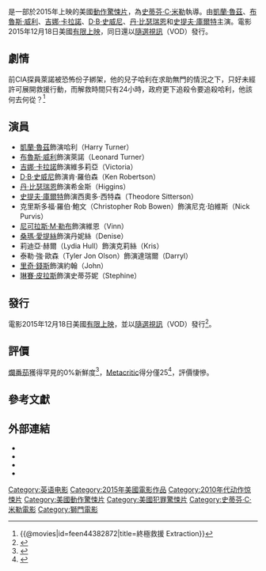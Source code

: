 {{noteTA
|T=zh-hk:虎膽特攻;zh-tw:終極救援 (2015年電影);zh-cn:终极救援;
|G1=Show
|G2=Movie
|1=zh-hk:虎膽特攻;zh-tw:終極救援;zh-cn:终极救援;
}}
{{For|尚-克勞德·范·達美主演的2012年同名電影|終極救援}}
{{Infobox film
| name           = 終極救援
| original_name  = {{lang|en|''Extraction''}}
| image          = Extraction 2015 Poster.jpg
| alt            = 
| caption        = 電影海報
| director       = [[史蒂芬·C·米勒|史蒂芬·C·米勒]]
| producer       = [[Emmett/Furla/Oasis_Films|蘭德爾·艾密特]]<br />[[Emmett/Furla/Oasis_Films|喬治·福拉]]<br />[[亞當·葛德文|亞當·葛德文]]<br />Mark Stewart 
| screenplay     = Max Adams<br />Umair Aleem
| starring       = [[凱蘭·魯茲|凱蘭·魯茲]]<br />[[布魯斯·威利|布魯斯·威利]]<br />[[吉娜·卡拉諾|吉娜·卡拉諾]]<br />[[D·B·史威尼|D·B·史威尼]]<br />[[丹·比瑟瑞恩|丹·比瑟瑞恩]]<br />[[史提夫·庫爾特|史提夫·庫爾特]]
| music          = Ryan Dodson
| cinematography = Brandon Cox
| editing        = [[文森特·塔貝隆|文森特·塔貝隆]]
| studio         = [[Grindstone_Entertainment_Group|Grindstone Entertainment Group]]<br />Twirly Films Limited<br />Aperture Entertainment<br />Emmett/Furla Films<br />Oasis Films
| distributor    = [[獅門首映|獅門首映]]
| released       = {{Film date|2015|12|18|美國|2016|1|15|臺灣}}
| runtime        = 83分鐘
| country        = 美國
| language       = 英語
| budget         = 
| gross          = 366萬美元<ref>{{Cite web |url=http://www.the-numbers.com/movie/Extraction#tab=summary |title=存档副本 |access-date=2016-05-13 |archive-date=2020-05-06 |archive-url=https://web.archive.org/web/20200506075858/https://www.the-numbers.com/movie/Extraction#tab=summary |dead-url=no }}</ref>
| cn_name        = 终极救援
| hk_name        = 虎膽特攻
| tw_name        = 終極救援
}}
{{作品名稱|name=''Extraction''|hk=虎膽特攻|tw=終極救援|equiv-cn=tw}}是一部於2015年上映的美國[[動作片|動作]][[驚悚片|驚悚片]]，為[[史蒂芬·C·米勒|史蒂芬·C·米勒]]執導。由[[凱蘭·魯茲|凱蘭·魯茲]]、[[布魯斯·威利|布魯斯·威利]]、[[吉娜·卡拉諾|吉娜·卡拉諾]]、[[D·B·史威尼|D·B·史威尼]]、[[丹·比瑟瑞恩|丹·比瑟瑞恩]]和[[史提夫·庫爾特|史提夫·庫爾特]]主演。電影2015年12月18日美國[[有限上映|有限上映]]，同日還以[[隨選視訊|隨選視訊]]（VOD）發行。

==劇情==
前CIA探員萊諾被恐怖份子綁架，他的兒子哈利在求助無門的情況之下，只好未經許可展開救援行動，而解救時間只有24小時，政府更下追殺令要追殺哈利，他該何去何從？<ref>{{@movies|id=feen44382872|title=終極救援 Extraction}}<!-- 2016-01-12 accessdate --></ref>

==演員==
*[[凱蘭·魯茲|凱蘭·魯茲]]飾演哈利（Harry Turner）
*[[布魯斯·威利|布魯斯·威利]]飾演萊諾（Leonard Turner）
*[[吉娜·卡拉諾|吉娜·卡拉諾]]飾演維多莉亞（Victoria）
*[[D·B·史威尼|D·B·史威尼]]飾演肯·羅伯森（Ken Robertson）
*[[丹·比瑟瑞恩|丹·比瑟瑞恩]]飾演希金斯（Higgins）
*[[史提夫·庫爾特|史提夫·庫爾特]]飾演西奧多·西特森（Theodore Sitterson）
*克里斯多福·羅伯·鮑文（Christopher Rob Bowen）飾演尼克·珀維斯（Nick Purvis）
*[[尼可拉斯·M·勒布|尼可拉斯·M·勒布]]飾演維恩（Vinn）
*[[桑瑪·愛提絲|桑瑪·愛提絲]]飾演丹妮絲（Denise）
*莉迪亞·赫爾（Lydia Hull）飾演克莉絲（Kris）
*泰勒·強·歐森（Tyler Jon Olson）飾演達瑞爾（Darryl）
*[[里奇·錢斯|里奇·錢斯]]飾演約翰（John）
*[[琳賽·皮拉斯|琳賽·皮拉斯]]飾演史蒂芬妮（Stephine）

==發行==
電影2015年12月18日美國[[有限上映|有限上映]]，並以[[隨選視訊|隨選視訊]]（VOD）發行<ref>{{cite web |last=Evans |first=Greg |url=http://deadline.com/2015/11/extraction-trailer-kellan-lutz-bruce-willis-1201631680/ |title=[Video] ‘Extraction’ Trailer: Kellan Lutz Saves Bruce Willis And The Free World |publisher=Deadline |date= |accessdate=2015-11-20 |archive-date=2015-11-21 |archive-url=https://web.archive.org/web/20151121094336/http://deadline.com/2015/11/extraction-trailer-kellan-lutz-bruce-willis-1201631680/ |dead-url=no }}</ref>。

==評價==
[[爛番茄|爛番茄]]獲得罕見的0%新鮮度<ref>{{cite web |url=http://www.rottentomatoes.com/m/extraction_2015/ |title=''Extraction'' |publisher=[[Rotten_Tomatoes|Rotten Tomatoes]]/[[Flixster|Flixster]] |accessdate=2015-12-22 |archive-date=2021-01-23 |archive-url=https://web.archive.org/web/20210123061440/https://www.rottentomatoes.com/m/extraction_2015 |dead-url=no }}</ref>，[[Metacritic|Metacritic]]得分僅25<ref>{{cite web |url=http://www.metacritic.com/movie/extraction |title=''Extraction'' |publisher=[[Metacritic|Metacritic]]/[[CBS_Interactive|CBS Interactive]] |accessdate=2015-12-22 |archive-date=2021-02-25 |archive-url=https://web.archive.org/web/20210225052710/https://www.metacritic.com/movie/extraction |dead-url=no }}</ref>，評價悽慘。

==參考文獻==
{{Reflist|30em}}

==外部連結==
* {{IMDb title|4382872}}
* {{rottentomatoes|extraction_2015}}
* {{metacritic|extraction}}
* {{mojo title|extraction}}

{{Steven C. Miller}}
{{DEFAULTSORT:Extraction (film)}}
[[Category:英语电影|Category:英语电影]]
[[Category:2015年美國電影作品|Category:2015年美國電影作品]]
[[Category:2010年代动作惊悚片|Category:2010年代动作惊悚片]]
[[Category:美國動作驚悚片|Category:美國動作驚悚片]]
[[Category:美國犯罪驚悚片|Category:美國犯罪驚悚片]]
[[Category:史蒂芬·C·米勒電影|Category:史蒂芬·C·米勒電影]]
[[Category:獅門電影|Category:獅門電影]]